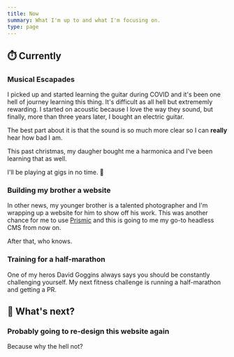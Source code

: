 ```yaml
---
title: Now
summary: What I'm up to and what I'm focusing on.
type: page
---
```


## ⏱️ Currently

### Musical Escapades

I picked up and started learning the guitar during COVID and it's been one hell of journey learning this thing. It's difficult as all hell but extrememly rewarding. I started on acoustic because I love the way they sound, but finally, more than three years later, I bought an electric guitar.

The best part about it is that the sound is so much more clear so I can **really** hear how bad I am.

This past christmas, my daugher bought me a harmonica and I've been learning that as well.

I'll be playing at gigs in no time. 🥲

### Building my brother a website

In other news, my younger brother is a talented photographer and I'm wrapping up a website for him to show off his work. This was another chance for me to use [Prismic](https://prismic.io/) and this is going to me my go-to headless CMS from now on.

After that, who knows.

### Training for a half-marathon

One of my heros David Goggins always says you should be constantly challenging yourself. My next fitness challenge is running a half-marathon and getting a PR.

## 🤔 What's next?

### Probably going to re-design this website again

Because why the hell not?
